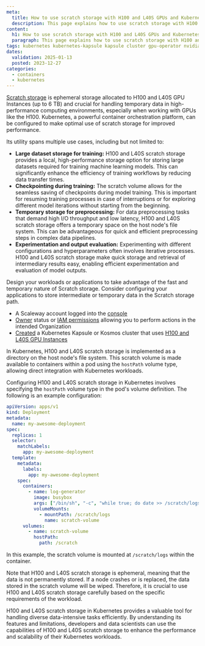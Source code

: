 ```yaml
---
meta:
  title: How to use scratch storage with H100 and L40S GPUs and Kubernetes Kapsule
  description: This page explains how to use scratch storage with H100 and L40S GPUs and Kubernetes Kapsule
content:
  h1: How to use scratch storage with H100 and L40S GPUs and Kubernetes Kapsule
  paragraph: This page explains how to use scratch storage with H100 and L40S GPUs and Kubernetes Kapsule
tags: kubernetes kubernetes-kapsule kapsule cluster gpu-operator nvidia gpu scratch h100
dates:
  validation: 2025-01-13
  posted: 2023-12-27
categories:
  - containers
  - kubernetes
---
```


[Scratch storage](/compute/gpu/concepts/#scratch-storage) is ephemeral storage allocated to H100 and L40S GPU Instances (up to 6 TB) and crucial for handling temporary data in high-performance computing environments, especially when working with GPUs like the H100. Kubernetes, a powerful container orchestration platform, can be configured to make optimal use of scratch storage for improved performance.

Its utility spans multiple use cases, including but not limited to:

- **Large dataset storage for training:** H100 and L40S scratch storage provides a local, high-performance storage option for storing large datasets required for training machine learning models. This can significantly enhance the efficiency of training workflows by reducing data transfer times.
- **Checkpointing during training:** The scratch volume allows for the seamless saving of checkpoints during model training. This is important for resuming training processes in case of interruptions or for exploring different model iterations without starting from the beginning.
- **Temporary storage for preprocessing:** For data preprocessing tasks that demand high I/O throughput and low latency, H100 and L40S scratch storage offers a temporary space on the host node's file system. This can be advantageous for quick and efficient preprocessing steps in complex data pipelines.
- **Experimentation and output evaluation:** Experimenting with different configurations and hyperparameters often involves iterative processes. H100 and L40S scratch storage make quick storage and retrieval of intermediary results easy, enabling efficient experimentation and evaluation of model outputs.

Design your workloads or applications to take advantage of the fast and temporary nature of Scratch storage. Consider configuring your applications to store intermediate or temporary data in the Scratch storage path.

<Macro id="requirements" />

- A Scaleway account logged into the [console](https://console.scaleway.com)
- [Owner](/identity-and-access-management/iam/concepts/#owner) status or [IAM permissions](/identity-and-access-management/iam/concepts/#permission) allowing you to perform actions in the intended Organization
- [Created](/containers/kubernetes/how-to/create-cluster/) a Kubernetes Kapsule or Kosmos cluster that uses [H100 and L40S GPU Instances](https://www.scaleway.com/en/h100-pcie-try-it-now/)

In Kubernetes, H100 and L40S scratch storage is implemented as a directory on the host node's file system. This scratch volume is made available to containers within a pod using the `hostPath` volume type, allowing direct integration with Kubernetes workloads.

Configuring H100 and L40S scratch storage in Kubernetes involves specifying the `hostPath` volume type in the pod's volume definition. The following is an example configuration:

```yaml
apiVersion: apps/v1
kind: Deployment
metadata:
  name: my-awesome-deployment
spec:
  replicas: 1
  selector:
    matchLabels:
      app: my-awesome-deployment
  template:
    metadata:
      labels:
        app: my-awesome-deployment
    spec:
      containers:
        - name: log-generator
          image: busybox
          args: ["/bin/sh", "-c", "while true; do date >> /scratch/logs/test.log; sleep 10; done"]
          volumeMounts:
            - mountPath: /scratch/logs
              name: scratch-volume
      volumes:
        - name: scratch-volume
          hostPath:
            path: /scratch
```

In this example, the scratch volume is mounted at `/scratch/logs` within the container.

<Message type="important">
   Note that H100 and L40S scratch storage is ephemeral, meaning that the data is not permanently stored. If a node crashes or is replaced, the data stored in the scratch volume will be wiped. Therefore, it is crucial to use H100 and L40S scratch storage carefully based on the specific requirements of the workload.
</Message>

H100 and L40S scratch storage in Kubernetes provides a valuable tool for handling diverse data-intensive tasks efficiently. By understanding its features and limitations, developers and data scientists can use the capabilities of H100 and L40S scratch storage to enhance the performance and scalability of their Kubernetes workloads.